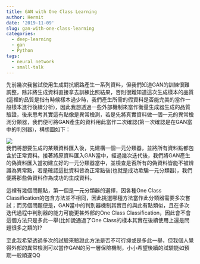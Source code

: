 ```yaml
---
title: GAN with One Class Learning
author: Hermit
date: '2019-11-09'
slug: gan-with-one-class-learning
categories:
  - deep-learning
  - gan
  - Python
tags:
  - neural network
  - small-talk
---
```

先前幾次我嘗試使用生成對抗網路產生一系列資料，但我們知道GAN的訓練很難調整，除非將生成資料直接拿去訓練比照結果，否則很難知道這次生成樣本的品質(這裡的品質是指有時候樣本過少時，我們產生所需的假資料是否能完美的當作一般樣本進行後續分析)，因此我想透過一些外部機制來當作衡量生成器生成的品質驗證，後來思考其實這有點像是異常檢測，若是先將真實資料做一個一元的異常檢測分類器，我們便可將GAN產生的資料用此當作二次確認(第一次確認是在GAN當中的判別器)，構想圖如下：  

![](/post/2019-11-09-gan-with-one-class-learning_files/1.jpg)  
我們將想要生成的某類資料匯入後，先建構一個一元分類器，並將所有資料點都包含於正常資料。接著將原資料匯入GAN當中，經過幾次迭代後，我們將GAN產生的偽資料匯入當初建立好的一元分類器當中，並檢查是否所有的偽資料皆能不被辨識為異常點，若是確認這批資料皆為正常點後(也就是成功欺騙一元分類器)，我們便將那些偽資料作為成功的生成資料。  

這裡有幾個問題點，第一個是一元分類器的選擇，因各種One Class Classification的包含方法並不相同，因此挑選哪種方法當作此分類器需要多次嘗試；而另個問題便是，GAN當中的判別器機制其實目的與此有點類似，且在多次迭代過程中判別器的能力可能更甚外部的One Class Classification，因此會不會這個方法只是多此一舉(比如說通過了One Class的樣本其實在後續使用上還是問題很多之類的)?

至此我希望透過多次的試驗來驗證此方法是否不可行抑或是多此一舉，但我個人覺得外部的異常檢測可以當作GAN的另一層保險機制，小小希望後續的試驗能如預期一般順遂QQ